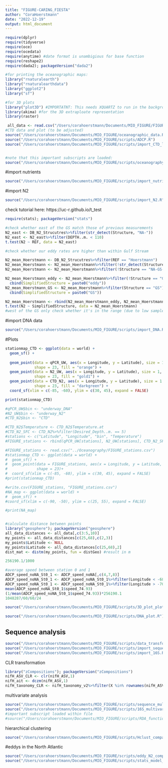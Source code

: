 ```yaml
---
title: "FIGURE-CARING_FIESTA"
author: "CoraHoerstmann"
date: "2022-12-19"
output: html_document
---
```


```r
require(dplyr)
require(tidyverse)
require(oce)
require(ocedata)
require(anytime) #date format is unambigious for base function
require(reshape2)
require(dada2); packageVersion("dada2")

#for printing the oceanographic maps:
library("rnaturalearth")
library("rnaturalearthdata")
library("ggplot2")
library("sf")

#for 3D plots
library("plot3D") #IMPORTATNT: This needs XQUARTZ to run in the background
library(akima) #for the 3D extraploate representation
library(raster)
```


```r
 all_data <- read.csv("/Users/corahoerstmann/Documents/MIO_FIGURE/FIGURE_all_data.csv")
#CTD data and plot (to be adjusted)
source("/Users/corahoerstmann/Documents/MIO_FIGURE/oceanographic_data.R")
source("/Users/corahoerstmann/Documents/MIO_FIGURE/scripts/ADCP.R")
source("/Users/corahoerstmann/Documents/MIO_FIGURE/scripts/import_CTD_log.R")


#note that this important subscripts are loaded:
source("/Users/corahoerstmann/Documents/MIO_FIGURE/scripts/oceanography_plots.R")


```
#import nutrients

```r
source("/Users/corahoerstmann/Documents/MIO_FIGURE/scripts/import_nutrients.R")
```

#import N2

```r
source("/Users/corahoerstmann/Documents/MIO_FIGURE/scripts/import_N2.R")
```

check tutorial here:
https://uc-r.github.io/t_test
```r
require(stats); packageVersion("stats")

#check whether east of the GS match those of previous measurements
N2_east <- DB_N2_Strucutres%>%filter(str_detect(Structure, "NA-"))
N2_east <- N2_east%>%filter(DEPTH..m. < 110)
t.test(N2 ~ REF, data = N2_east)

#check whether our eddy rates are higher than within Gulf Stream

N2_mean_Hoerstmann <- DB_N2_Strucutres%>%filter(REF == "Hoerstmann")
N2_mean_Hoerstmann <- N2_mean_Hoerstmann%>%filter(!str_detect(Structure, "shelf"))
N2_mean_Hoerstmann <- N2_mean_Hoerstmann%>%filter(!Structure == "NA-GS-affected")

N2_mean_Hoerstmann_eddy <- N2_mean_Hoerstmann%>%filter(!Structure == "GS")%>%
  cbind(SimplifiedStructure = paste0("eddy"))
N2_mean_Hoerstmann_GS <- N2_mean_Hoerstmann%>%filter(Structure == "GS")%>%
  cbind(SimplifiedStructure = paste0("GS"))

N2_mean_Hoerstmann <- rbind(N2_mean_Hoerstmann_eddy, N2_mean_Hoerstmann_GS)
t.test(N2 ~ SimplifiedStructure, data = N2_mean_Hoerstmann)
#west of the GS only check whether it's in the range (due to low sample size)
```

#import DNA data


```r
source("/Users/corahoerstmann/Documents/MIO_FIGURE/scripts/import_DNA.R")
```


#Plots

```r
stationmap_CTD <- ggplot(data = world) +
  geom_sf() +
  
  geom_point(data = qPCR_UW, aes(x = Longitude, y = Latitude), size = 1, 
             shape = 23, fill = "orange") +
  geom_point(data = N2_UW, aes(x = Longitude, y = Latitude), size = 1, 
             shape = 23, fill = "gold1") +
  geom_point(data = CTD_N2, aes(x = Longitude, y = Latitude), size = 1.5, 
             shape = 23, fill = "darkgreen") +
  coord_sf(xlim = c(-85, -60), ylim = c(30, 45), expand = FALSE)

print(stationmap_CTD)

#qPCR_UW$bin <- "underway_DNA"
#N2_UW$bin <- "underway_N2"
#CTD_N2$bin <- "CTD"

#CTD_N2$Temperature <- CTD_N2$Temperature.at
#CTD_N2_SFC <- CTD_N2%>%filter(Desired_Depth..m. == 5)
#stations <- c("Latitude", "Longitude", "bin", "Temperature")
#FIGURE_stations <- rbind(qPCR_UW[stations], N2_UW[stations], CTD_N2_SFC[stations])

#FIGURE_stations <- read.csv("../Oceanography/FIGURE_stations.csv")
#stationmap_CTD <- ggplot(data = world) +
#  geom_sf() +
#  geom_point(data = FIGURE_stations, aes(x = Longitude, y = Latitude, color = bin), size = 1, 
#             shape = 23)+
#  coord_sf(xlim = c(-85, -60), ylim = c(30, 45), expand = FALSE)
#print(stationmap_CTD)

#write.csv(FIGURE_stations, "FIGURE_stations.csv")
#NA_map <- ggplot(data = world) +
#  geom_sf() +
#coord_sf(xlim = c(-90, -50), ylim = c(25, 55), expand = FALSE)

#print(NA_map)


#calculate distance between points
library("geosphere"); packageVersion("geosphere")
all_data_distances <- all_data[,c(3:5,10)]
my_points <- all_data_distances[c(25,68),c(2,3)]
my_points$Latitude <- NULL
my_points$Latitude <- all_data_distances[c(25,68),2]
dist_mat <- distm(my_points, fun = distGeo) #result in m

256190.1/1000

#average speed between station 0 and 1
ADCP_speed_noNA_St0_1 <- ADCP_speed_noNA[,c(4,7,8)]
ADCP_speed_noNA_St0_1 <- ADCP_speed_noNA_St0_1%>%filter(Longitude < -68.99790)
ADCP_speed_noNA_St0_1 <- ADCP_speed_noNA_St0_1%>%filter(Longitude > -70.99585)
mean(ADCP_speed_noNA_St0_1$speed_74.93)
(1/mean(ADCP_speed_noNA_St0_1$speed_74.93))*256190.1
1048287/60/60/24
```


```r
source("/Users/corahoerstmann/Documents/MIO_FIGURE/scripts/3D_plot_plotly.R")
```

```r
source("/Users/corahoerstmann/Documents/MIO_FIGURE/scripts/DNA_plot.R")
```


## Sequence analysis

```r
source("/Users/corahoerstmann/Documents/MIO_FIGURE/scripts/data_transformation.R")
source("/Users/corahoerstmann/Documents/MIO_FIGURE/scripts/import_sequence_data.R")
source("/Users/corahoerstmann/Documents/MIO_FIGURE/scripts/import_16S.R")
```

CLR transformation
```r
library("zCompositions"); packageVersion("zCompositions")
nifH_ASV_CLR <- clr(nifH_ASV,1)
nifH_ait <- dczm(nifH_ASV,1)
nifH_taxonomy_CLR <- nifH_taxonomy_v2%>%filter(X %in% rownames(nifH_ASV_CLR))
```
multivariate analysis
```r
source("/Users/corahoerstmann/Documents/MIO_FIGURE/scripts/sequence_multivariate_analysis.R")
source("/Users/corahoerstmann/Documents/MIO_FIGURE/scripts/16S_multivariateAnalysis.R")
#important subscript loaded within file
#source("/Users/corahoerstmann/Documents/MIO_FIGURE/scripts/RDA_function.R")
```

hierarchical clustering
```r
source("/Users/corahoerstmann/Documents/MIO_FIGURE/scripts/Hclust_comparison.R")
```


#eddys in the North Atlantic
```r
source("/Users/corahoerstmann/Documents/MIO_FIGURE/scripts/eddy_N2_compiled_Data_NorthAtlantic.R")
source("/Users/corahoerstmann/Documents/MIO_FIGURE/scripts/stats_model_output.R")
```

